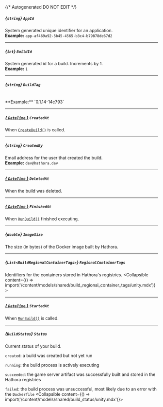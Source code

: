 {/* Autogenerated DO NOT EDIT  */}

##### *{`string`}* `AppId`
System generated unique identifier for an application.
<br/>
**Example:** `app-af469a92-5b45-4565-b3c4-b79878de67d2`

---
##### *{`int`}* `BuildId`
System generated id for a build. Increments by 1.
<br/>
**Example:** `1`

---
##### *{`string`}* `BuildTag`
<br/>
**Example:** `0.1.14-14c793`

---
##### [*{ `DateTime` }*](https://learn.microsoft.com/en-us/dotnet/api/system.datetime?view=net-5.0) `CreatedAt`
When [`CreateBuild()`](https://hathora.dev/api\#tag/BuildV1/operation/CreateBuild) is called.

---
##### *{`string`}* `CreatedBy`
Email address for the user that created the build.
<br/>
**Example:** `dev@hathora.dev`

---
##### [*{ `DateTime` }*](https://learn.microsoft.com/en-us/dotnet/api/system.datetime?view=net-5.0) `DeletedAt`
When the build was deleted.

---
##### [*{ `DateTime` }*](https://learn.microsoft.com/en-us/dotnet/api/system.datetime?view=net-5.0) `FinishedAt`
When [`RunBuild()`](https://hathora.dev/api\#tag/BuildV1/operation/RunBuild) finished executing.

---
##### *{`double`}* `ImageSize`
The size (in bytes) of the Docker image built by Hathora.

---
##### *{`List<BuildRegionalContainerTags>`}* `RegionalContainerTags`
Identifiers for the containers stored in Hathora's registries.
<Collapsible content={() => import('/content/models/shared/build_regional_container_tags/unity.mdx')}>
</Collapsible>

---
##### [*{ `DateTime` }*](https://learn.microsoft.com/en-us/dotnet/api/system.datetime?view=net-5.0) `StartedAt`
When [`RunBuild()`](https://hathora.dev/api\#tag/BuildV1/operation/RunBuild) is called.

---
##### *{`BuildStatus`}* `Status`
Current status of your build.

`created`: a build was created but not yet run

`running`: the build process is actively executing

`succeeded`: the game server artifact was successfully built and stored in the Hathora registries

`failed`: the build process was unsuccessful, most likely due to an error with the `Dockerfile`
<Collapsible content={() => import('/content/models/shared/build_status/unity.mdx')}>
</Collapsible>

